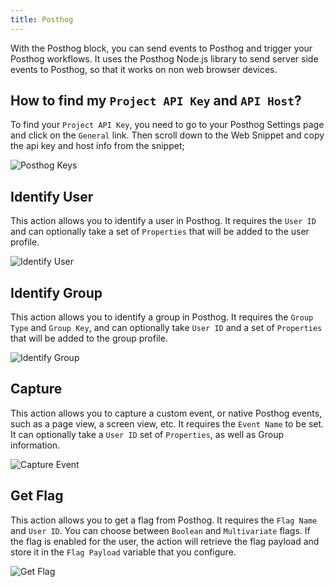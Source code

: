 ```yaml
---
title: Posthog
---
```


With the Posthog block, you can send events to Posthog and trigger your Posthog workflows. It uses the Posthog Node.js library to send server side events to Posthog, so that it works on non web browser devices.

## How to find my `Project API Key` and `API Host`?

To find your `Project API Key`, you need to go to your Posthog Settings page and click on the `General` link. Then scroll down to the Web Snippet and copy the api key and host info from the snippet;

<Frame>
  <img
    src="/images/blocks/integrations/posthog/posthog-keys.png"
    alt="Posthog Keys"
  />
</Frame>

## Identify User

This action allows you to identify a user in Posthog. It requires the `User ID` and can optionally take a set of `Properties` that will be added to the user profile.

<Frame>
  <img
    src="/images/blocks/integrations/posthog/identify.png"
    alt="Identify User"
  />
</Frame>

## Identify Group

This action allows you to identify a group in Posthog. It requires the `Group Type` and `Group Key`, and can optionally take `User ID` and a set of `Properties` that will be added to the group profile.

<Frame>
  <img
    src="/images/blocks/integrations/posthog/group-identify.png"
    alt="Identify Group"
  />
</Frame>

## Capture

This action allows you to capture a custom event, or native Posthog events, such as a page view, a screen view, etc. It requires the `Event Name` to be set. It can optionally take a `User ID` set of `Properties`, as well as Group information.

<Frame>
  <img
    src="/images/blocks/integrations/posthog/capture.png"
    alt="Capture Event"
  />
</Frame>


## Get Flag

This action allows you to get a flag from Posthog. It requires the `Flag Name` and `User ID`. You can choose between `Boolean` and `Multivariate` flags. If the flag is enabled for the user, the action will retrieve the flag payload and store it in the `Flag Payload` variable that you configure.

<Frame>
  <img
    src="/images/blocks/integrations/posthog/flags.png"
    alt="Get Flag"
  />
</Frame>
